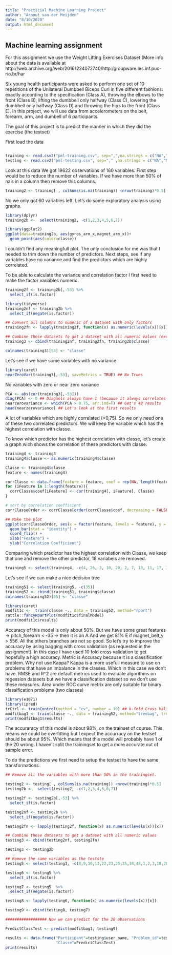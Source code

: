 ```yaml
---
title: "Practicial Machine Learning Project"
author: "Arnout van der Meijden"
date: "8/10/2020"
output: html_document
---
```


## Machine learning assignment

For this assignment we use the Weight Lifting Exercises Dataset
(More info about the data is available at http://web.archive.org/web/20161224072740/http:/groupware.les.inf.puc-rio.br/har


Six young health participants were asked to perform one set of 10 repetitions of the Unilateral Dumbbell
Biceps Curl in five different fashions: 
exactly according to the specification (Class A), 
throwing the elbows to the front (Class B),
lifting the dumbbell only halfway (Class C), 
lowering the dumbbell only halfway (Class D) 
and throwing the hips to the front (Class E).
In this project, we will use data from accelerometers on the belt, forearm, arm, and dumbell of 6 participants. 
 
The goal of this project is to predict the manner in which they did the exercise (the testset)
 
First load the data
```r
```

```r
training <- read.csv2("pml-training.csv", sep=",",na.strings = c("NA","NaN","","#DIV/0!"))
testing <- read.csv2("pml-testing.csv", sep="," ,na.strings = c("NA","NaN","","#DIV/0!"))
```

Look at this data
We got 19622 observations of 160 variables.
First step would be to reduce the number of variables.
If we have more than 50% of na's in a column then remove this columns.

```r
training2 <- training[ , colSums(is.na(training)) <nrow(training)*0.5]
```

No we only got 60 variables left. Let's do some exploratory analysis using graphs.

```r
library(dplyr)
training2b <-  select(training2, -c(1,2,3,4,5,6,7))
```


```r
library(ggplot2)
ggplot(data=training2b, aes(gyros_arm_x,magnet_arm_x))+
  geom_point(aes(color=classe))
```

I couldn't find any meaningfull plot. The only conclusion for me was that I needed to trim down the number of predictors. Next steps, see if any variables have no variance and find the predictors which are highly correlated. 

To be able to calculate the variance and correlation factor I first need to make the factor variables numeric.
```r
training2f <- training2b[,-53] %>%
  select_if(is.factor)

library(tidyverse)
training2nf <- training2b %>%
  select_if(negate(is.factor))

## Convert all columns to numeric of a dataset with only factors
training2fn <- lapply(training2f, function(x) as.numeric(levels(x))[x])

## Combine these datasets to get a dataset with all numeric values (except of course classe)
training3 <- cbind(training2nf, training2fn, training2b$classe)

colnames(training3)[53] <- "classe"
```

Let's see if we have some variables with no variance
```r
library(caret)
nearZeroVar(training3[,-53], saveMetrics = TRUE) ## No Trues
```

No variables with zero or near zero variance

```r
PCA <- abs(cor(training3[,-53]))
diag(PCA) <- 0 ## Diagnols always have 1 (because it always correlates with itself)
nearzerovariance <- which(PCA > 0.75, arr.ind=T) ## Get's 48 results
head(nearzerovariance) ## Let's look at the first results
```
A lot of variables which are highly correlated (>0,75). So we only need one of these two correlated predictors. We will keep the variable which has the highest correlation with classe.

To know which predictor has the highest correlation with classe, let's create a graph wich shows the correlation of these predictors with classe. 

```r
training4 <- training3
training4$classe <- as.numeric(training4$classe)
```


```r
Classe <- training4$classe
feature <- names(training4)

corrClasse <- data.frame(feature = feature, coef = rep(NA, length(feature)))
for (iFeature in 1:length(feature)){
  corrClasse$coef[iFeature] <- cor(training4[, iFeature], Classe)
}

# sort by correlation coefficient
corrClasseOrder <- corrClasse[order(corrClasse$coef, decreasing = FALSE), ]

## Make the plot
ggplot(corrClasseOrder, aes(x = factor(feature, levels = feature), y = coef)) + 
  geom_bar(stat = "identity") + 
  coord_flip() + 
  xlab("Feature") + 
  ylab("Correlation Coefficient")
```

Comparing which predictor has the highest correlation with Classe, we keep that one and remove the other predictor, 18 variabels are removed. 

```r
training5 <- select(training4, -c(4, 26, 3, 10, 28, 2, 7, 13, 11, 17, 39, 40, 20, 23, 27, 35, 41, 50))
```

Let's see if we can make a nice decision tree
```r
training51 <- select(training5, -c(35))
training52 <- cbind(training51, training$classe)
colnames(training52)[35] <- "classe"

library(caret)
modfit1c <-  train(classe ~., data = training52, method="rpart") 
rattle::fancyRpartPlot(modfit1c$finalModel)
print(modfit1c$results)
```

Accuracy of this model is only about 50%. But we have some great features -> pitch_forearm < -35 -> then it is an A
And we get 81% E if magnet_belt_y > 556. All the others branches are not so good.
So let's try to improve the accuracy by using bagging with cross validation (as requested in the assignment). In this case I have used 10 fold cross validation to get hopefully a high accuracy. 
Metric is Accuracy because it is a classification problem. Why not use Kappa? Kappa is a more usefull measure to use on problems that have an imbalance in the classes. Which in this case we don't have. 
RMSE and R^2 are default metrics used to evaluate algorithms on regession datasets but we have a classification dataset so we don't use these measures. 
Area under ROC curve metrix are only suitable for binary classification problems (two classes)


```r
library(e1071)
library(ipred)
trCtrl <- trainControl(method = "cv", number = 10) ## k-fold Cross Validation
modfitbag1 <- train(classe ~., data = training52, method="treebag", trControl=trCtrl, metric="Accuracy") 
print(modfitbag1$results)
```


The accuraracy of this model is about 98%, on the trainset of course.
This means we could be overfitting but I expect the accurracy on the testset should be about 95%. Which means that this model will probably have 1 of the 20 wrong. 
I haven't split the trainingset to get a more accurate out of sample error. 

To do the predictions we first need to setup the testset to have the same transformations. 

```r
## Remove all the variables with more than 50% in the trainingset. 

testing2 <- testing[ , colSums(is.na(training)) <nrow(training)*0.5] 
testing2b <-  select(testing2, -c(1,2,3,4,5,6,7))

testing2f <- testing2b[,-53] %>%
  select_if(is.factor)

testing2nf <- testing2b %>%
  select_if(negate(is.factor))

testing2fn <- lapply(testing2f, function(x) as.numeric(levels(x))[x])

## Combine these datasets to get a dataset with all numeric values
testing3 <- cbind(testing2nf, testing2fn)

testing3 <- testing2b

## Remove the same variables as the testste
testing5 <- select(testing3, -c(8,9,10,13,22,23,25,35,38,48,1,2,3,18,28,29,31,46))

testing6 <- testing5 %>%
  select_if(is.factor)

testing7 <- testing5  %>%
  select_if(negate(is.factor))

testing8 <- lapply(testing6, function(x) as.numeric(levels(x))[x])

testing9 <- cbind(testing8, testing7)

################## Now we can predict for the 20 observations

PredictClassTest <- predict(modfitbag1, testing9)

results <- data.frame("Participant"=testing$user_name, "Problem_id"=testing$problem_id, 
                      "Classe"=PredictClassTest)
print(results)
```